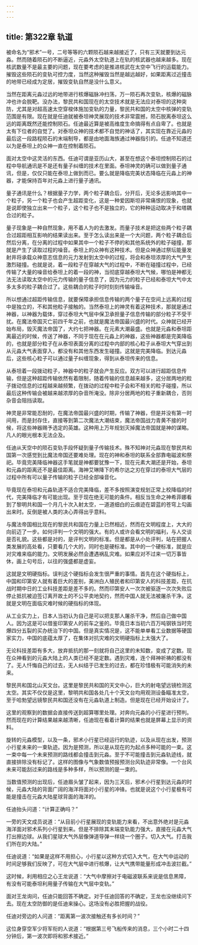 ```yaml
---
---
---
```

title: 第322章 轨道
---



被命名为“邪术”一号，二号等等的六颗陨石越来越接近了，只有三天就要到达元淼。然而随着陨石的不断逼近，元淼外太空轨道上在轨的核武器也越来越多。现在核武数量不是最主要的问题，现在要考虑的是推进核武在太空中飞行的运载能力。摧毁这些陨石的变轨可控力度，当然这种摧毁当然是越远越好，如果距离过近撞击的地带已经成为定居，摧毁变轨自然是没什么意义。

当然在距离元淼过远的地带进行核爆磁脉冲扫荡，万一陨石再次变轨，核爆的磁脉冲也许会脱靶。没办法，黎民共和国现在的太空技术就是无法应对泰坦的这种突防，尤其是对超高速太空穿梭体施加变轨的力量，黎民共和国的太空中核弹的变轨范围是有限。现在就是任迪就被泰坦神灵展现的技术非常震撼，陨石脱离泰坦这么远的距离既然还能控制陨石。任迪最近算是被高维度生命搞得有点自卑了。也就是太有下位者的自觉了。对泰坦众神的技术都不自觉的神话了，其实现在靠近元淼的最后这一段路程陨石的末端制导，都是由地面海族通过神器指引的。任迪不知道还以为是泰坦上的众神一直在控制着陨石。

面对太空中这灵活的东西。任迪可谓是亚历山大，甚至在想这个泰坦控制陨石的过程中导航通讯是不是还有量子纠缠的技术在里面。泰坦神灵的确可以做到量子通讯，但是，仅仅只能在泰坦上做到而已。要么就是降临完美状态降临在元淼上的神器，才能保持百年对元淼上进行量子通讯。

量子通讯是什么？根据量子力学，两个粒子耦合后，分开后，无论多远影响其中一个粒子，另一个粒子也会产生超距变化，这是一种爱因斯坦非常痛恨的现象，也就是说即使独立出来一个粒子，这个粒子也不是独立的，它的种种运动取决于和塔耦合过的粒子。

量子现象是一种自然现象，用不着人为的去激发。而量子技术是把这些两个粒子耦合过超距相互影响的结果读出来。至于怎么读出来是一个大问题，两个粒子耦合后然后分离，在分离的过程中如果其中一个粒子不停的和其他系统外的粒子碰撞，那就是产生了读取过程的噪音。泰坦上的众神有这种技术。但是众神通过祭坛能量发射井将承载众神意志信息的元力发射到太空中的过程，将会和泰坦浓厚的大气产生激烈碰撞。也就是说，着一段粒子在穿越大气的过程中，不断在碰撞过程中，已经传输了大量的噪音给泰坦上的着一段的神，当彻底穿越泰坦大气候，哪怕是神都无法无法读取太空中的元力传输的量子信息了，因为元力的粒子已经和泰坦大气中太多太多的粒子耦合过了。这些耦合的粒子时时刻刻传输噪音。

所以想通过超距传输信息，就要保障承担信息传输的两个量子在空间上远离的过程中是独立的，不和其他粒子接触的。当然泰坦上的神灵有着这种技术，那就是通过神器，以神器为载体，穿过泰坦大气层中保卫承担量子信息传输的部分粒子不受干扰。在魔法帝国灭亡前四千年之前，也就是魔法帝国最兴盛的时代。众神就已经开始布局，毁灭魔法帝国了，大约七把神器。在元素大潮最盛。也就是元淼和泰坦距离最近的时候，传送了神器，不同于现在在元淼上的神器，这些神器都是完美降临的，也就是部分粒子在从泰坦表面分离的过程中内部的核心粒子从泰坦大气穿出到从元淼大气表面穿入，都没有和其他东西发生碰撞。这就是完美降临。到达元淼后，这些核心粒子可以通过量子纠缠现象，得到从泰坦传来的信息。

从泰坦着一段拨动粒子，神器中的粒子就会产生反应。双方可以进行超距信息传输，但是这种超距传输依然有着限制，随着传输的信息越来越多，这分居两地的粒子拨动信息的过程越来越频繁，在拨动的过程中粒子会和不相关的粒子碰撞，所以最后这种传输会被越来越浓厚的杂音所淹没。除非分居两地的粒子重新耦合，否则杂音会阻挡读取。

神灵是非常能忍耐的，在魔法帝国最兴盛的时期，传输了神器，但是并没有第一时间用，而是封存住，直接等到第二次魔法大潮结束，魔法帝国战力青黄不接的时候，将这些神器赐予选定的英雄。这种用上万年规划灭掉魔法帝国就是神的谋略。凡人的眼光根本无法企及。

任迪从天空中的陨石变轨手段怀疑到量子传输技术。殊不知神对元淼现在黎民共和国第一次感觉到比魔法帝国还要难处理。现在的神和泰坦的联系全部靠电磁波和祭祀。毕竟完美降临神器这手笔就是神都要犹豫一下，现在元素大潮还是开始，泰坦和元淼的距离还不是最佳距离。海神艾琳降下的希尔达之刃在穿过的泰坦大气层的过程中所有可以量子传输的粒子已经全部噪音化。

毕竟现在泰坦和元淼轨道不适合完美降临，差不多按照演变规划正常上校降临的时代，完美降临才有可能出现。至于现在绝无可能的条件。相反当生命之神希菲娜看到了黎明共和国一个月几十次入射太空，一道道细白的云痕迹在碧蓝的苍穹上勾画出来时。反倒是被人类的决心弄得出乎意料。

与魔法帝国相比现在的黎民共和国在力量上已然相近，然而在文明程度上，大大的向前迈了一步。如何评判一个文明的强大。有的人或许会看文明的福利，与人交谈是否礼貌。这些都是对的，是评判文明的标准。但是都是从小处评判，站在把握人类发展的高处看，只要看几个大的，同时也是硬标准。其中的一个硬标准，就是应对灾难来临的能力。文明发展必然会遭遇祸乱灾难。如果应对不过来一切万事皆休，画上句号后，以往的强盛都是虚妄。

这就是文明硬指标。误判这个硬指标会发生很严重的事情。首先在这个硬指标上，中国和印第安人就有着巨大的差别，美洲白人殖民者和印第安人的科技差距，在抗战时期中日的工业科技差距是差不多的。然而印第安人一次次被驱逐一次次失败后停止抵抗被迫签订离开故土的不公平卖地契约，然而中国人就无法被屠杀干净。这就是文明在面临灾难时候的硬指标的体现。

从工业实力上，日本人当初认为自己是可以把支那人屠杀干净，然后自己做中国人。因为这是可以借鉴印第安人的前车之鉴的。毕竟日本当初六百万吨钢铁当时完爆四分五裂的买办统治下的中国。但是真实情况是，这不能单单看工业数据等硬国家实力，中国的底蕴太厚了，在集体对抗灾难的文明硬指标上太强大了。

无论科技差距有多大，放弃抵抗的那一刻就将自己这里的未知数，变成了定数。现在众神看到的元淼大陆上的人类已经不是定数。遇到灾难，连个拜神祈祷的都没有了。无人忏悔自己的过去，无人纠结于已发生的过去，都在珍惜极有可能消失的未来。

黎民共和国北山天文台。这里是黎民共和国的天文中心，巨大的射电望远镜检测这太空。其实不仅仅是这里，黎明共和国各处几十个天文台均用观测设备瞄准太空，至于哈勃望远镜黎民共和国还没有在元淼轨道上制造。但是现在已经开始设计了。

这里的观察到的数据会直接传送到超算哪里处理。对奔向元淼的小行星进行预判。然而现在的计算结果越来越清晰，任迪现在看着计算的结果也就是屏幕上显示的资料。

旋转的元淼模型，以及一条，邪术小行星已经运行的轨迹，以及从现在出发，预测小行星未来的一束轨迹。因为是预测，所以是从现在的为起点多种可能的一束。这一束中每一个未来预测的路线都会撞击到元淼。至于不可能撞击到元淼轨迹线，就直接排除没有标记了。这样的图像与气象数值预报预测台风轨迹非常像。一个台风未来可能刮过来的路线是多种多样，所以预测的是一束的。

当数值预测的出现后，任迪眉头皱了起来，因为三天后，邪术小行星到达元淼的时候，元淼大陆的背面广阔的海洋将面对小行星的冲锋。也就是说这个小行星极有可能是撞击在元淼大陆星球背面的海洋的。

任迪抬头问道：“计算正确吗？”

一旁的天文成员说道：“从目前小行星展现的变轨能力来看，不出意外绝对是元淼海洋面对邪术系列小行星到来。但是不排除其末端变轨能力强大，直接在元淼大气打出擦边球。从我们星球大气外层像弹道导弹一样绕一个圈子。切入大气。打击我们所在的大陆。”

任迪说道：“如果是这样不用担心，小行星以这种方式切入大气，在大气中运动的时间足够我们反映了，可在大气层中进行核爆，让大气携带能量形成冲击波拦截。”

这时候，利用相应之心王龙说道：“大气中摩擦对于电磁波联系来说是信息黑障，有没有可能泰坦利用量子传输在大气层中变轨。”

面对王龙询问，任迪只能回答不确定。对于任迪回答的不确定，王龙也没继续问下去。现在太空防御的是任迪来操心。这场没有必胜把握的战役。

任迪对旁边的人问道：“距离第一波次接触还有多长时间？”

这位身穿空军少将军衔的人说道：“根据第三号飞船传来的消息，三个小时二十四分钟后，第一波次即将和邪术接近。”